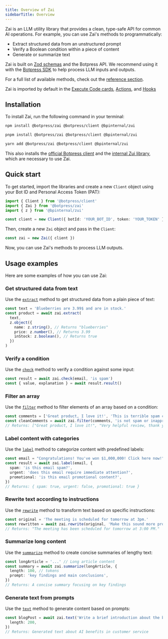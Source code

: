 ```yaml
---
title: Overview of Zai
sidebarTitle: Overview
---
```


Zai is an LLM utility library that provides a clean, type-safe API for common AI operations. For example, you can use Zai's methods to programmatically:

- Extract structured data from an unstructured prompt
- Verify a Boolean condition within a piece of content
- Generate or summarize text

Zai is built on [Zod schemas](https://zod.dev/) and the Botpress API. We recommend using it with the [Botpress SDK](/for-developers/sdk/overview) to help process LLM inputs and outputs.

<Note>

For a full list of available methods, check out the [reference section](/for-developers/packages/zai/reference).

</Note>

<Tip>

Zai is imported by default in the [Execute Code cards](https://botpress.com/docs/learn/guides/advanced/use-code#execute-code-cards), [Actions](/learn/guides/advanced/use-code#actions), and [Hooks](learn/guides/advanced/use-code#hooks)

</Tip>

## Installation

To install Zai, run the following command in your terminal:

<CodeGroup>

```bash npm
npm install @botpress/zai @botpress/client @bpinternal/zui
```

```bash pnpm
pnpm install @botpress/zai @botpress/client @bpinternal/zui
```

```bash yarn
yarn add @botpress/zai @botpress/client @bpinternal/zui
```

</CodeGroup>

This also installs the [official Botpress client](https://www.npmjs.com/package/@botpress/client) and the [internal Zui library](https://www.npmjs.com/package/@bpinternal/zui), which are necessary to use Zai.

## Quick start

To get started, import the libraries and create a new `Client` object using your Bot ID and Personal Access Token (PAT):

```ts
import { Client } from '@botpress/client'
import { Zai } from '@botpress/zai'
import { z } from '@bpinternal/zui'

const client = new Client({ botId: 'YOUR_BOT_ID', token: 'YOUR_TOKEN' })
```

Then, create a new `Zai` object and pass in the `Client`:

```ts
const zai = new Zai({ client })
```

Now, you can use Zai's methods to process LLM outputs.

## Usage examples

Here are some examples of how you can use Zai:

### Get structured data from text

Use the [`extract`](/for-developers/packages/zai/reference#extract) method to get structured data from a plain piece of text:

```ts
const text = 'Blueberries are 3.99$ and are in stock.'
const product = await zai.extract(
  text,
  z.object({
    name: z.string(), // Returns "blueberries"
    price: z.number(), // Returns 3.99
    inStock: z.boolean(), // Returns true
  })
)
```

### Verify a condition

Use the [`check`](/for-developers/packages/zai/reference#check) method to verify a condition against some input:

```ts
const result = await zai.check(email, 'is spam')
const { value, explanation } = await result.result()
```

### Filter an array

Use the [`filter`](/for-developers/packages/zai/reference#filter) method to filter elements of an array based on a condition:

```ts
const comments = ['Great product, I love it!', 'This is terrible spam content', 'Very helpful review, thank you']
const cleanComments = await zai.filter(comments, 'is not spam or inappropriate')
// Returns: ["Great product, I love it!", "Very helpful review, thank you"]
```

### Label content with categories

Use the [`label`](/for-developers/packages/zai/reference#label) method to categorize content with predefined labels:

```ts
const email = "Congratulations! You've won $1,000,000! Click here now!"
const result = await zai.label(email, {
  spam: 'is this email spam?',
  urgent: 'does this email require immediate attention?',
  promotional: 'is this email promotional content?',
})
// Returns: { spam: true, urgent: false, promotional: true }
```

### Rewrite text according to instructions

Use the [`rewrite`](/for-developers/packages/zai/reference#rewrite) method to transform text based on specific instructions:

```ts
const original = 'The meeting is scheduled for tomorrow at 3pm.'
const rewritten = await zai.rewrite(original, 'Make this sound more professional and formal')
// Returns: "The meeting has been scheduled for tomorrow at 3:00 PM."
```

### Summarize long content

Use the [`summarize`](/for-developers/packages/zai/reference#summarize) method to create concise summaries of lengthy text:

```ts
const longArticle = '...' // Long article content
const summary = await zai.summarize(longArticle, {
  length: 100, // tokens
  prompt: 'key findings and main conclusions',
})
// Returns: A concise summary focusing on key findings
```

### Generate text from prompts

Use the [`text`](/for-developers/packages/zai/reference#text) method to generate content based on prompts:

```ts
const blogPost = await zai.text('Write a brief introduction about the benefits of AI in customer service', {
  length: 200,
})
// Returns: Generated text about AI benefits in customer service
```
